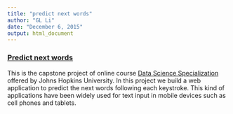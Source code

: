```yaml
---
title: "predict next words"
author: "GL Li"
date: "December 6, 2015"
output: html_document
---
```

<a href="https://gl-li.shinyapps.io/nextWord_ShinyApp" target="_blank"><h3>Predict next words</h3></a>  

This is the capstone project of online course
<a href="https://www.coursera.org/specializations/jhudatascience" target = "blank">Data Science Specialization</a> offered by Johns Hopkins University. In this project we build a web application to predict the next words following each keystroke. This kind of applications have been widely used for text input in mobile devices such as cell phones and tablets.
